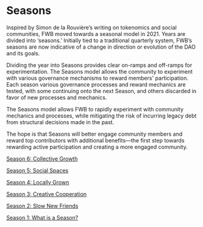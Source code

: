 # Seasons

Inspired by Simon de la Rouvière’s writing on tokenomics and social communities, FWB moved towards a seasonal model in 2021. Years are divided into ‘seasons.’ Initially tied to a traditional  quarterly system, FWB’s seasons are now indicative of a change in direction or evolution of the DAO and its goals. 

Dividing the year into Seasons provides clear on-ramps and off-ramps for experimentation. The Seasons model allows the community to experiment with various governance mechanisms to reward members' participation. Each season various governance processes and reward mechanics are tested, with some continuing onto the next Season, and others discarded in favor of new processes and mechanics.

The Seasons model allows FWB to rapidly experiment with community mechanics and processes, while mitigating the risk of incurring legacy debt from structural decisions made in the past.

The hope is that Seasons will better engage community members and reward top contributors with additional benefits—the first step towards rewarding active participation and creating a more engaged community.

[Season 6: Collective Growth](https://fwb.mirror.xyz/3ee6kyPNEmTyOfhjqrt2K-cepT1KhI8V86m1f8l4HLY)

[Season 5: Social Spaces](https://fwb.mirror.xyz/Wy0A7swyDOwycS7q3SgDtsp7JMgoe61zJv7lTs6bcOQ)

[Season 4: Locally Grown](https://fwb.mirror.xyz/DXauHLSikMA_lttUkH1tsxiIt8PFwv6gC8oXB5qgA0o)

[Season 3: Creative Cooperation](https://fwb.mirror.xyz/TvKSPfZqHNXRZVYFYyJuziCMIZ8fZ34q585YcUYRGtc)

[Season 2: Slow New Friends](https://medium.com/friends-with-benefits/fwb-season-two-slow-new-friends-86222d680ca7)

[Season 1: What is a Season?](https://web.archive.org/web/20201228011327/fwb.help/seasons)
